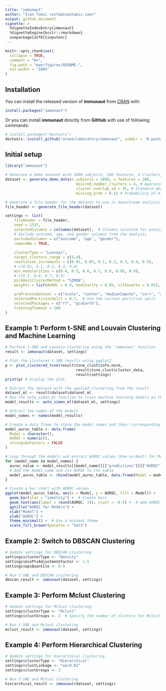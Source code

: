 ```yaml
---
title: "immunaut"
author: "Ivan Tomic <info@ivantomic.com>"
output: github_document
vignette: >
  %VignetteIndexEntry{immunaut}
  %VignetteEngine{knitr::rmarkdown}
  usepackage[utf8]{inputenc}
---
```


<!-- README.md is generated from README.Rmd. Please edit that file -->

```r
knitr::opts_chunk$set(
  collapse = TRUE,
  comment = "#>",
  fig.path = "man/figures/README-",
  out.width = "100%"
)
```

## Installation

You can install the released version of **immunaut** from [CRAN](https://CRAN.R-project.org) with:

``` r
install.packages("immunaut")
```
Or you can install **immunaut** directly from **GitHub** with use of following commands:

```r
# install.packages("devtools")
devtools::install_github("atomiclaboratory/immunaut", subdir = 'R-package')
```

## Initial setup
```r
library("immunaut")

# Generate a demo dataset with 1000 subjects, 200 features, 4 clusters, and a 10% probability of missing values
dataset <- generate_demo_data(n_subjects = 1000, n_features = 200, 
                                desired_number_clusters = 4, # Approximate number of clusters
                                cluster_overlap_sd = 35, # Standard deviation for cluster overlap
                                missing_prob = 0.1) # Probability of missing values

# Generate a file header for the dataset to use in downstream analysis
file_header <- generate_file_header(dataset)

settings <- list(
    fileHeader = file_header,
    seed = 1337,
    selectedColumns = colnames(dataset),  # Columns selected for analysis
    # Exclude outcome, age, and gender columns from the analysis
    excludedColumns = c("outcome", "age", "gender"),
    removeNA = TRUE,
    
    clusterType = "Louvain",
    target_clusters_range = c(3,4),
    resolution_increments = c(0.01, 0.05, 0.1, 0.2, 0.3, 0.4, 0.5),
    # c(0.01, 0.1, 0.2, 0.3, 0.4)
    min_modularities = c(0.4, 0.5, 0.6, 0.7, 0.8, 0.85, 0.9),
    # c(0.5, 0.6, 0.7, 0.8) 
    pickBestClusterMethod = "SIMON",
    weights = list(AUROC = 0.9, modularity = 0.05, silhouette = 0.05),
    
    preProcessDataset = c("scale", "center", "medianImpute", "corr", "zv", "nzv"),
    selectedPartitionSplit = 0.7,  # Use the current partition split
    selectedPackages = c("rf", "gcvEarth"),
    trainingTimeout = 180
)


```

## Example 1: Perform t-SNE and Louvain Clustering and Machine Learning
```r
# Perform t-SNE and Louvain clustering using the 'immunaut' function
result <- immunaut(dataset, settings)

# Plot the clustered t-SNE results using ggplot2
p <- plot_clustered_tsne(result$tsne_clust$info.norm, 
                                result$tsne_clust$cluster_data, 
                                result$settings) 
print(p) # Display the plot

# Extract the dataset with the applied clustering from the result
dataset_ml <- result$dataset$dataset_ml
# Run the auto_simon_ml function to train machine learning models on the dataset
model_results <- auto_simon_ml(dataset_ml, settings)

# Extract the names of the models
model_names <- names(model_results)

# Create a data frame to store the model names and their corresponding AUROC values
model_auroc_table <- data.frame(
  Model = character(),
  AUROC = numeric(),
  stringsAsFactors = FALSE
)

# Loop through the models and extract AUROC values (One-vs-Rest) for Multiclass Models
for (model_name in model_names) {
  auroc_value <- model_results[[model_name]][["predictions"]][["AUROC"]]
  # Add the model name and its AUROC to the table
  model_auroc_table <- rbind(model_auroc_table, data.frame(Model = model_name, AUROC = auroc_value))
}

# Create a bar chart with AUROC values
ggplot(model_auroc_table, aes(x = Model, y = AUROC, fill = Model)) +
  geom_bar(stat = "identity") +  # Create bars
  geom_text(aes(label = round(AUROC, 3)), vjust = -0.5) +  # Add AUROC values above bars
  ggtitle("AUROC for Models") +
  xlab("Model") + 
  ylab("AUROC") +
  theme_minimal() +  # Use a minimal theme
  scale_fill_brewer(palette = "Set3")

```

## Example 2: Switch to DBSCAN Clustering
```r
# Update settings for DBSCAN clustering
settings$clusterType <- "Density"
settings$minPtsAdjustmentFactor <- 1.5
settings$epsQuantile <- 0.9

# Run t-SNE and DBSCAN clustering
dbscan_result <- immunaut(dataset, settings)
```

## Example 3: Perform Mclust Clustering
```r
# Update settings for Mclust clustering
settings$clusterType <- "Mclust"
settings$clustGroups <- 3  # Specify the number of clusters for Mclust

# Run t-SNE and Mclust clustering
mclust_result <- immunaut(dataset, settings)
```

## Example 4: Perform Hierarchical Clustering
```r
# Update settings for Hierarchical clustering
settings$clusterType <- "Hierarchical"
settings$clustLinkage <- "ward.D2"
settings$clustGroups <- 3

# Run t-SNE and Mclust clustering
hierarchical_result <- immunaut(dataset, settings)
```
